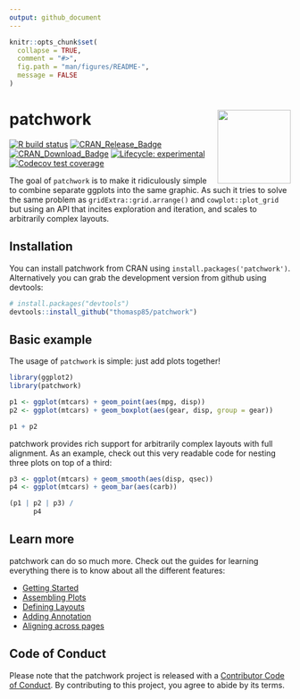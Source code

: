 ```yaml
---
output: github_document
---
```


<!-- README.md is generated from README.Rmd. Please edit that file -->

```r
knitr::opts_chunk$set(
  collapse = TRUE,
  comment = "#>",
  fig.path = "man/figures/README-",
  message = FALSE
)
```

# patchwork <a href='https://patchwork.data-imaginist.com'><img src='man/figures/logo.png' align="right" height="131.5" /></a>

<!-- badges: start -->
[![R build status](https://github.com/thomasp85/patchwork/workflows/R-CMD-check/badge.svg)](https://github.com/thomasp85/patchwork/actions)
[![CRAN_Release_Badge](http://www.r-pkg.org/badges/version-ago/patchwork)](https://CRAN.R-project.org/package=patchwork)
[![CRAN_Download_Badge](http://cranlogs.r-pkg.org/badges/patchwork)](https://CRAN.R-project.org/package=patchwork)
[![Lifecycle: experimental](https://img.shields.io/badge/lifecycle-experimental-orange.svg)](https://www.tidyverse.org/lifecycle/#experimental)
[![Codecov test coverage](https://codecov.io/gh/thomasp85/patchwork/branch/master/graph/badge.svg)](https://codecov.io/gh/thomasp85/patchwork?branch=master)
<!-- badges: end -->

The goal of `patchwork` is to make it ridiculously simple to combine separate
ggplots into the same graphic. As such it tries to solve the same problem as
`gridExtra::grid.arrange()` and `cowplot::plot_grid` but using an API that 
incites exploration and iteration, and scales to arbitrarily complex layouts.

## Installation

You can install patchwork from CRAN using `install.packages('patchwork')`. 
Alternatively you can grab the development version from github using devtools:

```r
# install.packages("devtools")
devtools::install_github("thomasp85/patchwork")
```

## Basic example

The usage of `patchwork` is simple: just add plots together!

```r
library(ggplot2)
library(patchwork)

p1 <- ggplot(mtcars) + geom_point(aes(mpg, disp))
p2 <- ggplot(mtcars) + geom_boxplot(aes(gear, disp, group = gear))

p1 + p2
```

patchwork provides rich support for arbitrarily complex layouts with full 
alignment. As an example, check out this very readable code for nesting three 
plots on top of a third:

```r
p3 <- ggplot(mtcars) + geom_smooth(aes(disp, qsec))
p4 <- ggplot(mtcars) + geom_bar(aes(carb))

(p1 | p2 | p3) /
      p4
```

## Learn more
patchwork can do so much more. Check out the guides for learning everything 
there is to know about all the different features:

- [Getting Started](https://patchwork.data-imaginist.com/articles/patchwork.html)
- [Assembling Plots](https://patchwork.data-imaginist.com/articles/guides/assembly.html)
- [Defining Layouts](https://patchwork.data-imaginist.com/articles/guides/layout.html)
- [Adding Annotation](https://patchwork.data-imaginist.com/articles/guides/annotation.html)
- [Aligning across pages](https://patchwork.data-imaginist.com/articles/guides/multipage.html)

## Code of Conduct

Please note that the patchwork project is released with a [Contributor Code of Conduct](https://patchwork.data-imaginist.com/CODE_OF_CONDUCT.html). By contributing to this project, you agree to abide by its terms.
